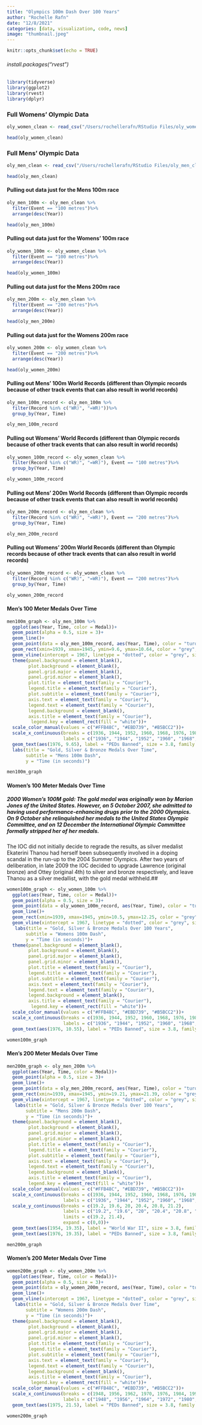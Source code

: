```yaml
---
title: "Olympics 100m Dash Over 100 Years"
author: "Rochelle Rafn"
date: "12/8/2021"
categories: [data, visualization, code, news]
image: "thumbnail.jpeg"
---
```


```r
knitr::opts_chunk$set(echo = TRUE)
```

###### install.packages("rvest")
```r
library(tidyverse)
library(ggplot2)
library(rvest)
library(dplyr)
```

### Full Womens' Olympic Data
```r
oly_women_clean <- read_csv("/Users/rochellerafn/RStudio Files/oly_women_clean.csv")

head(oly_women_clean)
```

### Full Mens' Olympic Data 
```r
oly_men_clean <- read_csv("/Users/rochellerafn/RStudio Files/oly_men_clean.csv")

head(oly_men_clean)
```

#### Pulling out data just for the Mens 100m race
```r
oly_men_100m <- oly_men_clean %>%
  filter(Event == "100 metres")%>%
  arrange(desc(Year))

head(oly_men_100m)
```

#### Pulling out data just for the Womens' 100m race
```r
oly_women_100m <- oly_women_clean %>%
  filter(Event == "100 metres")%>%
  arrange(desc(Year))

head(oly_women_100m)
```

#### Pulling out data just for the Mens 200m race
```r
oly_men_200m <- oly_men_clean %>%
  filter(Event == "200 metres")%>%
  arrange(desc(Year))

head(oly_men_200m)
```

#### Pulling out data just for the Womens 200m race
```r
oly_women_200m <- oly_women_clean %>%
  filter(Event == "200 metres")%>%
  arrange(desc(Year))

head(oly_women_200m)
```

#### Pulling out Mens' 100m World Records (different than Olympic records because of other track events that can also result in world records)
```r
oly_men_100m_record <- oly_men_100m %>%
  filter(Record %in% c("WR)", "=WR)"))%>%
  group_by(Year, Time)

oly_men_100m_record
```

#### Pulling out Womens' World Records (different than Olympic records because of other track events that can also result in world records)
```r
oly_women_100m_record <- oly_women_clean %>%
  filter(Record %in% c("WR)", "=WR)"), Event == "100 metres")%>%
  group_by(Year, Time)

oly_women_100m_record
```

#### Pulling out Mens' 200m World Records (different than Olympic records because of other track events that can also result in world records)
```r
oly_men_200m_record <- oly_men_clean %>%
  filter(Record %in% c("WR)", "=WR)"), Event == "200 metres")%>%
  group_by(Year, Time)

oly_men_200m_record
```

#### Pulling out Womens' 200m World Records (different than Olympic records because of other track events that can also result in world records)
```r
oly_women_200m_record <- oly_women_clean %>%
  filter(Record %in% c("WR)", "=WR)"), Event == "200 metres")%>%
  group_by(Year, Time)

oly_women_200m_record
```

#### Men's 100 Meter Medals Over Time
```r
men100m_graph <- oly_men_100m %>%
  ggplot(aes(Year, Time, color = Medal))+
  geom_point(alpha = 0.5, size = 3)+
  geom_line()+
  geom_point(data = oly_men_100m_record, aes(Year, Time), color = "turquoise", size = 3, alpha = 0.5)+
  geom_rect(xmin=1939, xmax=1945, ymin=9.6, ymax=10.64, color = "grey", linetype = "dotted", alpha = 0)+
  geom_vline(xintercept = 1967, linetype = "dotted", color = "grey", size = 0.75)+
  theme(panel.background = element_blank(),
        plot.background = element_blank(),
        panel.grid.major = element_blank(),
        panel.grid.minor = element_blank(),
        plot.title = element_text(family = "Courier"),
        legend.title = element_text(family = "Courier"),
        plot.subtitle = element_text(family = "Courier"),
        axis.text = element_text(family = "Courier"),
        legend.text = element_text(family = "Courier"),
        legend.background = element_blank(),
        axis.title = element_text(family = "Courier"),
         legend.key = element_rect(fill = "white"))+
  scale_color_manual(values = c("#FFB48C", "#EBD739", "#B5BCC2"))+
  scale_x_continuous(breaks = c(1936, 1944, 1952, 1960, 1968, 1976, 1984, 1992, 2000, 2008, 2016),
                     labels = c("1936", "1944", "1952", "1960", "1968", "1976", "1984", "1992", "2000", "2008", "2016"))+
  geom_text(aes(1976, 9.65), label = "PEDs Banned", size = 3.8, family = "Courier", color = "grey")+
  labs(title = "Gold, Silver & Bronze Medals Over Time",
       subtitle = "Mens 100m Dash",
       y = "Time (in seconds)")

men100m_graph
```

#### Women's 100 Meter Medals Over Time
##### 2000 Women's 100M gold: The gold medal was originally won by Marion Jones of the United States. However, on 5 October 2007, she admitted to having used performance-enhancing drugs prior to the 2000 Olympics. On 9 October she relinquished her medals to the United States Olympic Committee, and on 12 December the International Olympic Committee formally stripped her of her medals.
The IOC did not initially decide to regrade the results, as silver medalist Ekaterini Thanou had herself been subsequently involved in a doping scandal in the run-up to the 2004 Summer Olympics. After two years of deliberation, in late 2009 the IOC decided to upgrade Lawrence (original bronze) and Ottey (original 4th) to silver and bronze respectively, and leave Thanou as a silver medallist, with the gold medal withheld.## 
```r
women100m_graph <- oly_women_100m %>%
  ggplot(aes(Year, Time, color = Medal))+
  geom_point(alpha = 0.5, size = 3)+
  geom_point(data = oly_women_100m_record, aes(Year, Time), color = "turquoise", size = 3, alpha = 0.5)+
  geom_line()+
  geom_rect(xmin=1939, xmax=1945, ymin=10.5, ymax=12.25, color = "grey", linetype = "dotted", alpha = 0)+
  geom_vline(xintercept = 1967, linetype = "dotted", color = "grey", size = 0.75)+
   labs(title = "Gold, Silver & Bronze Medals Over 100 Years",
       subtitle = "Womens 100m Dash",
       y = "Time (in seconds)")+
  theme(panel.background = element_blank(),
        plot.background = element_blank(),
        panel.grid.major = element_blank(),
        panel.grid.minor = element_blank(),
        plot.title = element_text(family = "Courier"),
        legend.title = element_text(family = "Courier"),
        plot.subtitle = element_text(family = "Courier"),
        axis.text = element_text(family = "Courier"),
        legend.text = element_text(family = "Courier"),
        legend.background = element_blank(),
        axis.title = element_text(family = "Courier"),
         legend.key = element_rect(fill = "white"))+
  scale_color_manual(values = c("#FFB48C", "#EBD739", "#B5BCC2"))+
  scale_x_continuous(breaks = c(1936, 1944, 1952, 1960, 1968, 1976, 1984, 1992, 2000, 2008, 2016),
                     labels = c("1936", "1944", "1952", "1960", "1968", "1976", "1984", "1992", "2000", "2008", "2016"))+
  geom_text(aes(1976, 10.55), label = "PEDs Banned", size = 3.8, family = "Courier", color = "grey")

women100m_graph
```

#### Men's 200 Meter Medals Over Time
```r
men200m_graph <- oly_men_200m %>%
  ggplot(aes(Year, Time, color = Medal))+
  geom_point(alpha = 0.5, size = 3)+
  geom_line()+
  geom_point(data = oly_men_200m_record, aes(Year, Time), color = "turquoise", size = 3, alpha = 0.5)+
  geom_rect(xmin=1939, xmax=1945, ymin=19.21, ymax=21.39, color = "grey", linetype = "dotted", alpha = 0)+
  geom_vline(xintercept = 1967, linetype = "dotted", color = "grey", size = 0.75)+
   labs(title = "Gold, Silver & Bronze Medals Over 100 Years",
       subtitle = "Mens 200m Dash",
       y = "Time (in seconds)")+
  theme(panel.background = element_blank(),
        plot.background = element_blank(),
        panel.grid.major = element_blank(),
        panel.grid.minor = element_blank(),
        plot.title = element_text(family = "Courier"),
        legend.title = element_text(family = "Courier"),
        plot.subtitle = element_text(family = "Courier"),
        axis.text = element_text(family = "Courier"),
        legend.text = element_text(family = "Courier"),
        legend.background = element_blank(),
        axis.title = element_text(family = "Courier"),
        legend.key = element_rect(fill = "white"))+
  scale_color_manual(values = c("#FFB48C", "#EBD739", "#B5BCC2"))+
  scale_x_continuous(breaks = c(1936, 1944, 1952, 1960, 1968, 1976, 1984, 1992, 2000, 2008, 2016),
                     labels = c("1936", "1944", "1952", "1960", "1968", "1976", "1984", "1992", "2000", "2008", "2016"))+
  scale_y_continuous(breaks = c(19.2, 19.6, 20, 20.4, 20.8, 21.2),
                     labels = c("19.2", "19.6", "20", "20.4", "20.8", "21.2"),
                     limits = c(19.2, 21.4),
                     expand = c(0,0))+
  geom_text(aes(1954, 19.35), label = "World War II", size = 3.8, family = "Courier", color = "grey")+
  geom_text(aes(1976, 19.35), label = "PEDs Banned", size = 3.8, family = "Courier", color = "grey")

men200m_graph
```

#### Women's 200 Meter Medals Over Time
```r
women200m_graph <- oly_women_200m %>%
  ggplot(aes(Year, Time, color = Medal))+
  geom_point(alpha = 0.5, size = 3)+
  geom_point(data = oly_women_200m_record, aes(Year, Time), color = "turquoise", size = 3, alpha = 0.5)+
  geom_line()+
  geom_vline(xintercept = 1967, linetype = "dotted", color = "grey", size = 0.75)+
   labs(title = "Gold, Silver & Bronze Medals Over Time",
       subtitle = "Womens 200m Dash",
       y = "Time (in seconds)")+
  theme(panel.background = element_blank(),
        plot.background = element_blank(),
        panel.grid.major = element_blank(),
        panel.grid.minor = element_blank(),
        plot.title = element_text(family = "Courier"),
        legend.title = element_text(family = "Courier"),
        plot.subtitle = element_text(family = "Courier"),
        axis.text = element_text(family = "Courier"),
        legend.text = element_text(family = "Courier"),
        legend.background = element_blank(),
        axis.title = element_text(family = "Courier"),
         legend.key = element_rect(fill = "white"))+
  scale_color_manual(values = c("#FFB48C", "#EBD739", "#B5BCC2"))+
  scale_x_continuous(breaks = c(1948, 1956, 1962, 1970, 1976, 1984, 1992, 2000, 2008, 2016),
                     labels = c("1948", "1956", "1964", "1972", "1980", "1988", "1996", "2004", "2012", "2020"))+
  geom_text(aes(1975, 21.5), label = "PEDs Banned", size = 3.8, family = "Courier", color = "grey")

women200m_graph
```


